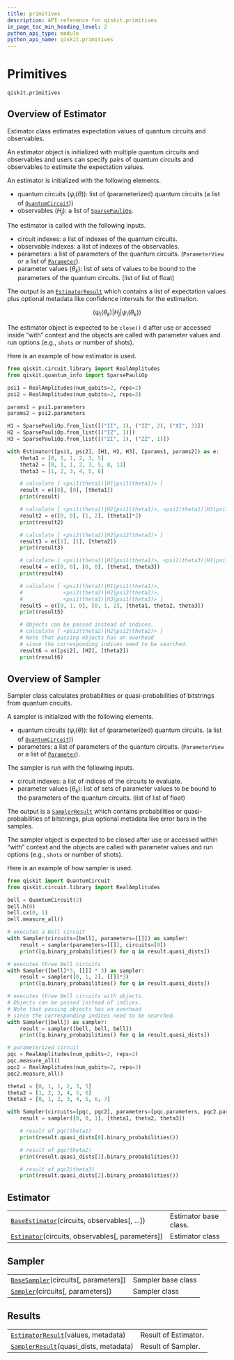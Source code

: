 ```yaml
---
title: primitives
description: API reference for qiskit.primitives
in_page_toc_min_heading_level: 2
python_api_type: module
python_api_name: qiskit.primitives
---
```


<span id="module-qiskit.primitives" />

<span id="qiskit-primitives" />

<span id="primitives-qiskit-primitives" />

# Primitives

<span id="module-qiskit.primitives" />

`qiskit.primitives`

## Overview of Estimator

Estimator class estimates expectation values of quantum circuits and observables.

An estimator object is initialized with multiple quantum circuits and observables and users can specify pairs of quantum circuits and observables to estimate the expectation values.

An estimator is initialized with the following elements.

*   quantum circuits ($\psi_i(\theta)$): list of (parameterized) quantum circuits (a list of [`QuantumCircuit`](qiskit.circuit.QuantumCircuit "qiskit.circuit.QuantumCircuit")))
*   observables ($H_j$): a list of [`SparsePauliOp`](qiskit.quantum_info.SparsePauliOp "qiskit.quantum_info.SparsePauliOp").

The estimator is called with the following inputs.

*   circuit indexes: a list of indexes of the quantum circuits.
*   observable indexes: a list of indexes of the observables.
*   parameters: a list of parameters of the quantum circuits. (`ParameterView` or a list of [`Parameter`](qiskit.circuit.Parameter "qiskit.circuit.Parameter")).
*   parameter values ($\theta_k$): list of sets of values to be bound to the parameters of the quantum circuits. (list of list of float)

The output is an [`EstimatorResult`](qiskit.primitives.EstimatorResult "qiskit.primitives.EstimatorResult") which contains a list of expectation values plus optional metadata like confidence intervals for the estimation.

$$
\langle\psi_i(\theta_k)|H_j|\psi_i(\theta_k)\rangle
$$

The estimator object is expected to be `close()` d after use or accessed inside “with” context and the objects are called with parameter values and run options (e.g., `shots` or number of shots).

Here is an example of how estimator is used.

```python
from qiskit.circuit.library import RealAmplitudes
from qiskit.quantum_info import SparsePauliOp

psi1 = RealAmplitudes(num_qubits=2, reps=2)
psi2 = RealAmplitudes(num_qubits=2, reps=3)

params1 = psi1.parameters
params2 = psi2.parameters

H1 = SparsePauliOp.from_list([("II", 1), ("IZ", 2), ("XI", 3)])
H2 = SparsePauliOp.from_list([("IZ", 1)])
H3 = SparsePauliOp.from_list([("ZI", 1), ("ZZ", 1)])

with Estimator([psi1, psi2], [H1, H2, H3], [params1, params2]) as e:
    theta1 = [0, 1, 1, 2, 3, 5]
    theta2 = [0, 1, 1, 2, 3, 5, 8, 13]
    theta3 = [1, 2, 3, 4, 5, 6]

    # calculate [ <psi1(theta1)|H1|psi1(theta1)> ]
    result = e([0], [0], [theta1])
    print(result)

    # calculate [ <psi1(theta1)|H2|psi1(theta1)>, <psi1(theta1)|H3|psi1(theta1)> ]
    result2 = e([0, 0], [1, 2], [theta1]*2)
    print(result2)

    # calculate [ <psi2(theta2)|H2|psi2(theta2)> ]
    result3 = e([1], [1], [theta2])
    print(result3)

    # calculate [ <psi1(theta1)|H1|psi1(theta1)>, <psi1(theta3)|H1|psi1(theta3)> ]
    result4 = e([0, 0], [0, 0], [theta1, theta3])
    print(result4)

    # calculate [ <psi1(theta1)|H1|psi1(theta1)>,
    #             <psi2(theta2)|H2|psi2(theta2)>,
    #             <psi1(theta3)|H3|psi1(theta3)> ]
    result5 = e([0, 1, 0], [0, 1, 2], [theta1, theta2, theta3])
    print(result5)

    # Objects can be passed instead of indices.
    # calculate [ <psi2(theta2)|H2|psi2(theta2)> ]
    # Note that passing objects has an overhead
    # since the corresponding indices need to be searched.
    result6 = e([psi2], [H2], [theta2])
    print(result6)
```

<span id="module-qiskit.primitives.base_sampler" />

## Overview of Sampler

Sampler class calculates probabilities or quasi-probabilities of bitstrings from quantum circuits.

A sampler is initialized with the following elements.

*   quantum circuits ($\psi_i(\theta)$): list of (parameterized) quantum circuits. (a list of [`QuantumCircuit`](qiskit.circuit.QuantumCircuit "qiskit.circuit.QuantumCircuit")))
*   parameters: a list of parameters of the quantum circuits. (`ParameterView` or a list of [`Parameter`](qiskit.circuit.Parameter "qiskit.circuit.Parameter")).

The sampler is run with the following inputs.

*   circuit indexes: a list of indices of the circuits to evaluate.
*   parameter values ($\theta_k$): list of sets of parameter values to be bound to the parameters of the quantum circuits. (list of list of float)

The output is a [`SamplerResult`](qiskit.primitives.SamplerResult "qiskit.primitives.SamplerResult") which contains probabilities or quasi-probabilities of bitstrings, plus optional metadata like error bars in the samples.

The sampler object is expected to be closed after use or accessed within “with” context and the objects are called with parameter values and run options (e.g., `shots` or number of shots).

Here is an example of how sampler is used.

```python
from qiskit import QuantumCircuit
from qiskit.circuit.library import RealAmplitudes

bell = QuantumCircuit(2)
bell.h(0)
bell.cx(0, 1)
bell.measure_all()

# executes a Bell circuit
with Sampler(circuits=[bell], parameters=[[]]) as sampler:
    result = sampler(parameters=[[]], circuits=[0])
    print([q.binary_probabilities() for q in result.quasi_dists])

# executes three Bell circuits
with Sampler([bell]*3, [[]] * 3) as sampler:
    result = sampler([0, 1, 2], [[]]*3)
    print([q.binary_probabilities() for q in result.quasi_dists])

# executes three Bell circuits with objects.
# Objects can be passed instead of indices.
# Note that passing objects has an overhead
# since the corresponding indices need to be searched.
with Sampler([bell]) as sampler:
    result = sampler([bell, bell, bell])
    print([q.binary_probabilities() for q in result.quasi_dists])

# parameterized circuit
pqc = RealAmplitudes(num_qubits=2, reps=2)
pqc.measure_all()
pqc2 = RealAmplitudes(num_qubits=2, reps=3)
pqc2.measure_all()

theta1 = [0, 1, 1, 2, 3, 5]
theta2 = [1, 2, 3, 4, 5, 6]
theta3 = [0, 1, 2, 3, 4, 5, 6, 7]

with Sampler(circuits=[pqc, pqc2], parameters=[pqc.parameters, pqc2.parameters]) as sampler:
    result = sampler([0, 0, 1], [theta1, theta2, theta3])

    # result of pqc(theta1)
    print(result.quasi_dists[0].binary_probabilities())

    # result of pqc(theta2)
    print(result.quasi_dists[1].binary_probabilities())

    # result of pqc2(theta3)
    print(result.quasi_dists[2].binary_probabilities())
```

## Estimator

|                                                                                                                     |                       |
| ------------------------------------------------------------------------------------------------------------------- | --------------------- |
| [`BaseEstimator`](qiskit.primitives.BaseEstimator "qiskit.primitives.BaseEstimator")(circuits, observables\[, ...]) | Estimator base class. |
| [`Estimator`](qiskit.primitives.Estimator "qiskit.primitives.Estimator")(circuits, observables\[, parameters])      | Estimator class       |

## Sampler

|                                                                                                         |                    |
| ------------------------------------------------------------------------------------------------------- | ------------------ |
| [`BaseSampler`](qiskit.primitives.BaseSampler "qiskit.primitives.BaseSampler")(circuits\[, parameters]) | Sampler base class |
| [`Sampler`](qiskit.primitives.Sampler "qiskit.primitives.Sampler")(circuits\[, parameters])             | Sampler class      |

## Results

|                                                                                                              |                      |
| ------------------------------------------------------------------------------------------------------------ | -------------------- |
| [`EstimatorResult`](qiskit.primitives.EstimatorResult "qiskit.primitives.EstimatorResult")(values, metadata) | Result of Estimator. |
| [`SamplerResult`](qiskit.primitives.SamplerResult "qiskit.primitives.SamplerResult")(quasi\_dists, metadata) | Result of Sampler.   |

